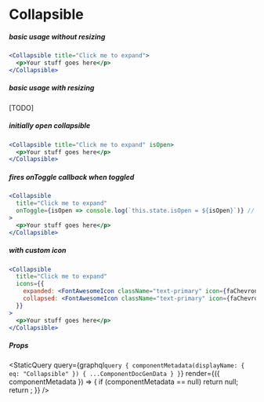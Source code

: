 
# Collapsible


##### basic usage without resizing

```jsx live=true
<Collapsible title="Click me to expand">
  <p>Your stuff goes here</p>
</Collapsible>
```

##### basic usage with resizing

[TODO]


##### initially open collapsible

```jsx live=true
<Collapsible title="Click me to expand" isOpen>
  <p>Your stuff goes here</p>
</Collapsible>
```


##### fires onToggle callback when toggled

```jsx live=true
<Collapsible
  title="Click me to expand"
  onToggle={isOpen => console.log(`this.state.isOpen = ${isOpen}`)} // eslint-disable-line no-console
>
  <p>Your stuff goes here</p>
</Collapsible>
```


##### with custom icon

```jsx live=true
<Collapsible
  title="Click me to expand"
  icons={{
    expanded: <FontAwesomeIcon className="text-primary" icon={faChevronCircleUp} />,
    collapsed: <FontAwesomeIcon className="text-primary" icon={faChevronCircleDown} />,
  }}
>
  <p>Your stuff goes here</p>
</Collapsible>
```

##### Props

<StaticQuery
  query={graphql`query {
    componentMetadata(displayName: { eq: "Collapsible" }) { ...ComponentDocGenData }
  }`}
  render={({ componentMetadata }) => {
    if (componentMetadata == null) return null;
    return <PropsTable propMetaData={componentMetadata.props} />;
  }}
/>
